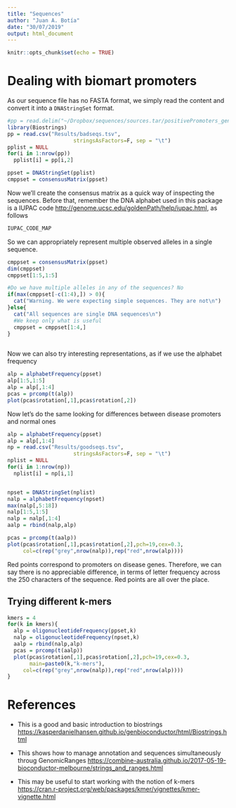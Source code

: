 ```yaml
---
title: "Sequences"
author: "Juan A. Botía"
date: "30/07/2019"
output: html_document
---
```


```r
knitr::opts_chunk$set(echo = TRUE)
```

# Dealing with biomart promoters

As our sequence file has no FASTA format, we simply read the content and convert it into a `DNAStringSet` format.

```r
#pp = read.delim("~/Dropbox/sequences/sources.tar/positivePromoters_geneflank",stringsAsFactors=F,sep=",")
library(Biostrings)
pp = read.csv("Results/badseqs.tsv",
                     stringsAsFactors=F, sep = "\t")
pplist = NULL
for(i in 1:nrow(pp))
  pplist[i] = pp[i,2] 

ppset = DNAStringSet(pplist)
cmppset = consensusMatrix(ppset)
```

Now we'll create the consensus matrix as a quick way of inspecting the sequences. Before that, remember the DNA alphabet used in this package is a IUPAC code <http://genome.ucsc.edu/goldenPath/help/iupac.html>, as follows

```r
IUPAC_CODE_MAP
```

So we can appropriately represent multiple observed alleles in a single sequence. 

```r
cmppset = consensusMatrix(ppset)
dim(cmppset)
cmppset[1:5,1:5]

#Do we have multiple alleles in any of the sequences? No
if(max(cmppset[-c(1:4),]) > 0){
  cat("Warning. We were expecting simple sequences. They are not\n")
}else{
  cat("All sequences are single DNA sequences\n")
  #We keep only what is useful
  cmppset = cmppset[1:4,]
}
  
```

Now we can also try interesting representations, as if we use the alphabet frequency
```r
alp = alphabetFrequency(ppset)
alp[1:5,1:5]
alp = alp[,1:4]
pcas = prcomp(t(alp))
plot(pcas$rotation[,1],pcas$rotation[,2])
```
 
Now let's do the same looking for differences between disease promoters and normal ones

```r
alp = alphabetFrequency(ppset)
alp = alp[,1:4]
np = read.csv("Results/goodseqs.tsv",
                     stringsAsFactors=F, sep = "\t")
nplist = NULL
for(i in 1:nrow(np))
  nplist[i] = np[i,1] 


npset = DNAStringSet(nplist)
nalp = alphabetFrequency(npset)
max(nalp[,5:18])
nalp[1:5,1:5]
nalp = nalp[,1:4]
aalp = rbind(nalp,alp)

pcas = prcomp(t(aalp))
plot(pcas$rotation[,1],pcas$rotation[,2],pch=19,cex=0.3,
     col=c(rep("grey",nrow(nalp)),rep("red",nrow(alp))))
```

Red points correspond to promoters on disease genes. Therefore, we can say there is no appreciable difference, in terms of letter frequency across the 250 characters of the sequence. Red points are all over the place. 

## Trying different k-mers



```r
kmers = 4
for(k in kmers){
  alp = oligonucleotideFrequency(ppset,k)
  nalp = oligonucleotideFrequency(npset,k)
  aalp = rbind(nalp,alp)
  pcas = prcomp(t(aalp))
  plot(pcas$rotation[,1],pcas$rotation[,2],pch=19,cex=0.3,
       main=paste0(k,"k-mers"),
     col=c(rep("grey",nrow(nalp)),rep("red",nrow(alp))))
}

```










# References

* This is a good and basic introduction to biostrings <https://kasperdanielhansen.github.io/genbioconductor/html/Biostrings.html>

* This shows how to manage annotation and sequences simultaneously throug GenomicRanges <https://combine-australia.github.io/2017-05-19-bioconductor-melbourne/strings_and_ranges.html>

* This may be useful to start working with the notion of k-mers <https://cran.r-project.org/web/packages/kmer/vignettes/kmer-vignette.html> 

